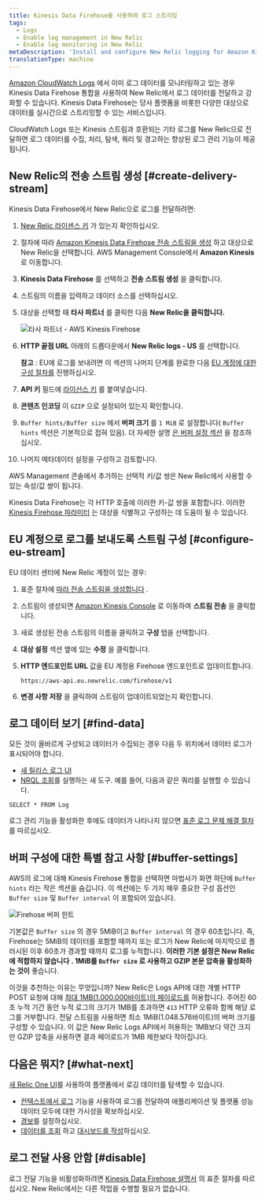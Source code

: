 ```yaml
---
title: Kinesis Data Firehose를 사용하여 로그 스트리밍
tags:
  - Logs
  - Enable log management in New Relic
  - Enable log monitoring in New Relic
metaDescription: 'Install and configure New Relic logging for Amazon Kinesis Data Firehose, so you can use our enhanced log management capabilities.'
translationType: machine
---
```


[Amazon CloudWatch Logs](https://docs.aws.amazon.com/AmazonCloudWatch/latest/logs/WhatIsCloudWatchLogs.html) 에서 이미 로그 데이터를 모니터링하고 있는 경우 Kinesis Data Firehose 통합을 사용하여 New Relic에서 로그 데이터를 전달하고 강화할 수 있습니다. Kinesis Data Firehose는 당사 플랫폼을 비롯한 다양한 대상으로 데이터를 실시간으로 스트리밍할 수 있는 서비스입니다.

CloudWatch Logs 또는 Kinesis 스트림과 호환되는 기타 로그를 New Relic으로 전달하면 로그 데이터를 수집, 처리, 탐색, 쿼리 및 경고하는 향상된 로그 관리 기능이 제공됩니다.

## New Relic의 전송 스트림 생성 [#create-delivery-stream]

Kinesis Data Firehose에서 New Relic으로 로그를 전달하려면:

1. [New Relic 라이센스 키](/docs/apis/intro-apis/new-relic-api-keys/#ingest-license-key) 가 있는지 확인하십시오.

2. 절차에 따라 [Amazon Kinesis Data Firehose 전송 스트림을 생성](https://docs.aws.amazon.com/firehose/latest/dev/basic-create.html) 하고 대상으로 New Relic을 선택합니다. AWS Management Console에서 **Amazon Kinesis** 로 이동합니다.

3. **Kinesis Data Firehose** 를 선택하고 **전송 스트림 생성** 을 클릭합니다.

4. 스트림의 이름을 입력하고 데이터 소스를 선택하십시오.

5. 대상을 선택할 때 **타사 파트너** 를 클릭한 다음 **New Relic을 클릭합니다.**

   ![타사 파트너 - AWS Kinesis Firehose](./images/3rd-party-firehose.png "타사 파트너 - AWS Kinesis Firehose")

6. **HTTP 끝점 URL** 아래의 드롭다운에서 **New Relic logs - US** 를 선택합니다.

   **참고** : EU에 로그를 보내려면 이 섹션의 나머지 단계를 완료한 다음 [EU 계정에 대한 구성 절차를](#configure-eu-stream) 진행하십시오.

7. **API 키** 필드에 [라이선스 키](/docs/apis/intro-apis/new-relic-api-keys/#ingest-license-key) 를 붙여넣습니다.

8. **콘텐츠 인코딩** 이 `GZIP` 으로 설정되어 있는지 확인합니다.

9. `Buffer hints/Buffer size` 에서 **버퍼 크기** 를 `1 MiB` 로 설정합니다( `Buffer hints` 섹션은 기본적으로 접혀 있음). 더 자세한 설명 [은 버퍼 설정 섹션](#buffer-settings) 을 참조하십시오.

10. 나머지 메타데이터 설정을 구성하고 검토합니다.

AWS Management 콘솔에서 추가하는 선택적 키/값 쌍은 New Relic에서 사용할 수 있는 속성/값 쌍이 됩니다.

Kinesis Data Firehose는 각 HTTP 호출에 이러한 키-값 쌍을 포함합니다. 이러한 [Kinesis Firehose 파라미터](https://docs.aws.amazon.com/firehose/latest/dev/create-destination.html#create-destination-new-relic) 는 대상을 식별하고 구성하는 데 도움이 될 수 있습니다.

## EU 계정으로 로그를 보내도록 스트림 구성 [#configure-eu-stream]

EU 데이터 센터에 New Relic 계정이 있는 경우:

1. 표준 절차에 [따라 전송 스트림을 생성합니다](#create-delivery-stream) .

2. 스트림이 생성되면 [Amazon Kinesis Console](https://console.aws.amazon.com/kinesis/) 로 이동하여 **스트림 전송** 을 클릭합니다.

3. 새로 생성된 전송 스트림의 이름을 클릭하고 **구성** 탭을 선택합니다.

4. **대상 설정** 섹션 옆에 있는 **수정** 을 클릭합니다.

5. **HTTP 엔드포인트 URL** 값을 EU 계정용 Firehose 엔드포인트로 업데이트합니다.

   ```
   https://aws-api.eu.newrelic.com/firehose/v1
   ```

6. **변경 사항 저장** 을 클릭하여 스트림이 업데이트되었는지 확인합니다.

## 로그 데이터 보기 [#find-data]

모든 것이 올바르게 구성되고 데이터가 수집되는 경우 다음 두 위치에서 데이터 로그가 표시되어야 합니다.

* [새 릴리스 로그 UI](https://one.newrelic.com/launcher/logger.log-launcher)
* [NRQL 조회](/docs/chart-builder/use-chart-builder/choose-data/use-advanced-nrql-mode-specify-data)를 실행하는 새 도구. 예를 들어, 다음과 같은 쿼리를 실행할 수 있습니다.

```
SELECT * FROM Log
```

로그 관리 기능을 활성화한 후에도 데이터가 나타나지 않으면 [표준 로그 문제 해결 절차](/docs/logs/log-management/troubleshooting/no-log-data-appears-ui/) 를 따르십시오.

## 버퍼 구성에 대한 특별 참고 사항 [#buffer-settings]

AWS의 로그에 대해 Kinesis Firehose 통합을 선택하면 마법사가 화면 하단에 `Buffer hints` 라는 작은 섹션을 숨깁니다. 이 섹션에는 두 가지 매우 중요한 구성 옵션인 `Buffer size` 및 `Buffer interval` 이 포함되어 있습니다.

![Firehose 버퍼 힌트](./images/firehose-buffer-hints.png "Firehose 버퍼 힌트")

기본값은 `Buffer size` 의 경우 5MiB이고 `Buffer interval` 의 경우 60초입니다. 즉, Firehose는 5MiB의 데이터를 포함할 때까지 또는 로그가 New Relic에 마지막으로 플러시된 이후 60초가 경과할 때까지 로그를 누적합니다. **이러한 기본 설정은 New Relic에 적합하지 않습니다** **. 1MiB를 `Buffer size` 로 사용하고 GZIP 본문 압축을 활성화하는 것이** 좋습니다.

이것을 추천하는 이유는 무엇입니까? New Relic은 Logs API에 대한 개별 HTTP POST 요청에 대해 [최대 1MB(1.000.000바이트)의 페이로드를](/docs/logs/log-api/introduction-log-api/#limits) 허용합니다. 주어진 60초 누적 기간 동안 누적 로그의 크기가 1MB를 초과하면 `413` HTTP 오류와 함께 해당 로그를 거부합니다. 전달 스트림을 사용하면 최소 1MiB(1.048.576바이트)의 버퍼 크기를 구성할 수 있습니다. 이 값은 New Relic Logs API에서 허용하는 1MB보다 약간 크지만 GZIP 압축을 사용하면 결과 페이로드가 1MB 제한보다 작아집니다.

## 다음은 뭐지? [#what-next]

[새 Relic One UI](/docs/logs/log-management/ui-data/use-logs-ui/)를 사용하여 플랫폼에서 로깅 데이터를 탐색할 수 있습니다.

* [컨텍스트에서 로그](/docs/logs/enable-log-management-new-relic/configure-logs-context/configure-logs-context-apm-agents/) 기능을 사용하여 로그를 전달하여 애플리케이션 및 플랫폼 성능 데이터 모두에 대한 가시성을 확보하십시오.
* [경보](/docs/alerts-applied-intelligence/new-relic-alerts/alert-conditions/create-alert-conditions/)를 설정하십시오.
* [데이터를 조회](/docs/query-your-data/explore-query-data/get-started/introduction-querying-new-relic-data/) 하고 [대시보드를 작성](/docs/query-your-data/explore-query-data/dashboards/introduction-dashboards/)하십시오.

## 로그 전달 사용 안함 [#disable]

로그 전달 기능을 비활성화하려면 [Kinesis Data Firehose 설명서](https://docs.aws.amazon.com/firehose/latest/dev/basic-create.html) 의 표준 절차를 따르십시오. New Relic에서는 다른 작업을 수행할 필요가 없습니다.